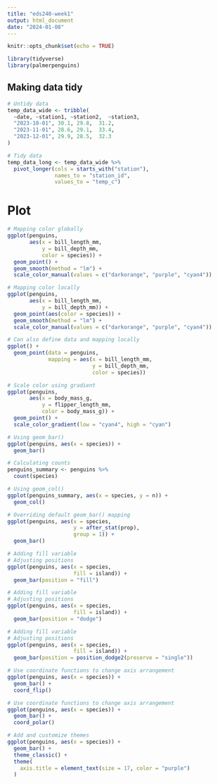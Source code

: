 ```yaml
---
title: "eds240-week1"
output: html_document
date: "2024-01-08"
---
```


```r
knitr::opts_chunk$set(echo = TRUE)
```

```r
library(tidyverse)
library(palmerpenguins)
```

## Making data tidy
```r
# Untidy data
temp_data_wide <- tribble(
  ~date, ~station1, ~station2,  ~station3,
  "2023-10-01", 30.1, 29.8,  31.2,
  "2023-11-01", 28.6, 29.1,  33.4,
  "2023-12-01", 29.9, 28.5,  32.3
)

# Tidy data
temp_data_long <- temp_data_wide %>% 
  pivot_longer(cols = starts_with("station"),
               names_to = "station_id", 
               values_to = "temp_c")
```

# Plot
```r
# Mapping color globally
ggplot(penguins,
       aes(x = bill_length_mm,
           y = bill_depth_mm,
           color = species)) +
  geom_point() +
  geom_smooth(method = "lm") +
  scale_color_manual(values = c("darkorange", "purple", "cyan4"))

# Mapping color locally
ggplot(penguins,
       aes(x = bill_length_mm,
           y = bill_depth_mm)) +
  geom_point(aes(color = species)) +
  geom_smooth(method = "lm") +
  scale_color_manual(values = c("darkorange", "purple", "cyan4"))
```

```r
# Can also define data and mapping locally
ggplot() +
  geom_point(data = penguins,
             mapping = aes(x = bill_length_mm,
                           y = bill_depth_mm,
                           color = species))
```

```r
# Scale color using gradient
ggplot(penguins,
       aes(x = body_mass_g,
           y = flipper_length_mm,
           color = body_mass_g)) +
  geom_point() +
  scale_color_gradient(low = "cyan4", high = "cyan")
```

```r
# Using geom_bar()
ggplot(penguins, aes(x = species)) +
  geom_bar()
```

```r
# Calculating counts
penguins_summary <- penguins %>% 
  count(species)

# Using geom_col()
ggplot(penguins_summary, aes(x = species, y = n)) +
  geom_col()
```

```r
# Overriding default geom_bar() mapping
ggplot(penguins, aes(x = species,
                     y = after_stat(prop),
                     group = 1)) +
  geom_bar()
```

```r
# Adding fill variable
# Adjusting positions
ggplot(penguins, aes(x = species,
                     fill = island)) +
  geom_bar(position = "fill")

# Adding fill variable
# Adjusting positions
ggplot(penguins, aes(x = species,
                     fill = island)) +
  geom_bar(position = "dodge")

# Adding fill variable
# Adjusting positions
ggplot(penguins, aes(x = species,
                     fill = island)) +
  geom_bar(position = position_dodge2(preserve = "single"))
```


```r
# Use coordinate functions to change axis arrangement
ggplot(penguins, aes(x = species)) +
  geom_bar() +
  coord_flip()

# Use coordinate functions to change axis arrangement
ggplot(penguins, aes(x = species)) +
  geom_bar() +
  coord_polar()
```

```r
# Add and customize themes
ggplot(penguins, aes(x = species)) +
  geom_bar() +
  theme_classic() +
  theme(
    axis.title = element_text(size = 17, color = "purple")
  )
```

